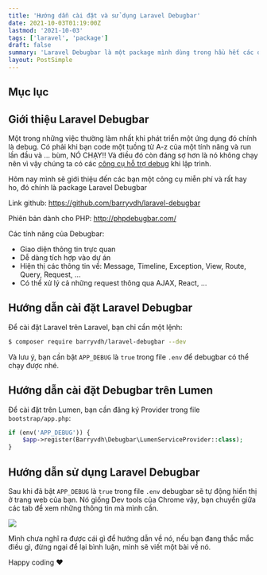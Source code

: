 ```yaml
---
title: 'Hướng dẫn cài đặt và sử dụng Laravel Debugbar'
date: 2021-10-03T01:19:00Z
lastmod: '2021-10-03'
tags: ['laravel', 'package']
draft: false
summary: 'Laravel Debugbar là một package mình dùng trong hầu hết các dự án, nó giúp mình debug và theo dõi các query của ứng dụng trong mỗi request'
layout: PostSimple
---
```


## Mục lục
<TOCInline toc={props.toc} exclude="Mục lục" toHeading={2} />

## Giới thiệu Laravel Debugbar
Một trong những việc thường làm nhất khi phát triển một ứng dụng đó chính là debug. Có phải khi bạn code một tuồng từ A-z của một tính năng và run lần đầu và ... bùm, NÓ CHẠY!! Và điều đó còn đáng sợ hơn là nó không chạy nên vì vậy chúng ta có các [công cụ hỗ trợ debug](/blog/dump-dd-ddd) khi lập trình.

Hôm nay mình sẽ giới thiệu đến các bạn một công cụ miễn phí và rất hay ho, đó chính là package Laravel Debugbar

Link github: https://github.com/barryvdh/laravel-debugbar

Phiên bản dành cho PHP: http://phpdebugbar.com/

Các tính năng của Debugbar:
 - Giao diện thông tin trực quan
 - Dễ dàng tích hợp vào dự án
 - Hiện thị các thông tin về: Message, Timeline, Exception, View, Route, Query, Request, ...
 - Có thể xử lý cả những request thông qua AJAX, React, ...

## Hướng dẫn cài đặt Laravel Debugbar
Để cài đặt Laravel trên Laravel, bạn chỉ cần một lệnh:
```bash
$ composer require barryvdh/laravel-debugbar --dev
```
Và lưu ý, bạn cần bật `APP_DEBUG` là `true` trong file `.env` để debugbar có thể chạy được nhé.

## Hướng dẫn cài đặt Debugbar trên Lumen
Để cài đặt trên Lumen, bạn cần đăng ký Provider trong file `bootstrap/app.php`:
```php
if (env('APP_DEBUG')) {
    $app->register(Barryvdh\Debugbar\LumenServiceProvider::class);
}
```
## Hướng dẫn sử dụng Laravel Debugbar
Sau khi đã bật `APP_DEBUG` là `true` trong file `.env` debugbar sẽ tự động hiển thị ở trang web của bạn. Nó giống Dev tools của Chrome vậy, bạn chuyển giữa các tab để xem những thông tin mà mình cần.

![](/posts/laravel-debugbar/laravel-debugbar.png)

Mình chưa nghĩ ra được cái gì để hướng dẫn về nó, nếu bạn đang thắc mắc điều gì, đừng ngại để lại bình luận, mình sẽ viết một bài về nó.

Happy coding ❤️